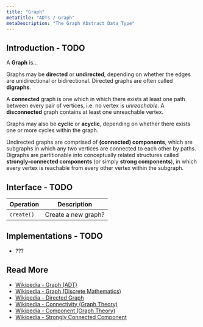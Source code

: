 ```yaml
---
title: "Graph"
metaTitle: "ADTs / Graph"
metaDescription: "The Graph Abstract Data Type"
---
```



## Introduction - TODO

A **Graph** is...

Graphs may be **directed** or **undirected**, depending on whether the edges are unidirectional or bidirectional. Directed graphs are often called **digraphs**.

A **connected** graph is one which in which there exists at least one path between every pair of vertices, i.e. no vertex is _unreachable_. A **disconnected** graph contains at least one unreachable vertex.

Graphs may also be **cyclic** or **acyclic**, depending on whether there exists one or more cycles within the graph.

Undirected graphs are comprised of **(connected) components**, which are subgraphs in which any two vertices are connected to each other by paths. Digraphs are partitionable into conceptually related structures called **strongly-connected components** (or simply **strong components**), in which every vertex is reachable from every other vertex within the subgraph.


## Interface - TODO

| Operation        | Description                                       |
| ---------------- | ------------------------------------------------- |
| `create()`       | Create a new graph?                       |


## Implementations - TODO

- ???


## Read More

- [Wikipedia - Graph (ADT)](https://en.wikipedia.org/wiki/Graph_(abstract_data_type))
- [Wikipedia - Graph (Discrete Mathematics)](https://en.wikipedia.org/wiki/Graph_(discrete_mathematics))
- [Wikipedia - Directed Graph](https://en.wikipedia.org/wiki/Directed_graph)
- [Wikipedia - Connectivity (Graph Theory)](https://en.wikipedia.org/wiki/Connectivity_(graph_theory)#Connected_graph)
- [Wikipedia - Component (Graph Theory)](https://en.wikipedia.org/wiki/Component_(graph_theory))
- [Wikipedia - Strongly Connected Component](https://en.wikipedia.org/wiki/Strongly_connected_component)
